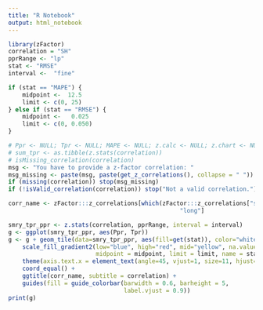 ```yaml
---
title: "R Notebook"
output: html_notebook
---
```


```r
library(zFactor)
correlation = "SH"
pprRange <- "lp"
stat <- "RMSE"
interval <-  "fine"

if (stat == "MAPE") {
    midpoint <-  12.5
    limit <- c(0, 25)
} else if (stat == "RMSE") {
    midpoint <-   0.025
    limit <- c(0, 0.050)
}

# Ppr <- NULL; Tpr <- NULL; MAPE <- NULL; z.calc <- NULL; z.chart <- NULL
# sum_tpr <- as.tibble(z.stats(correlation))
# isMissing_correlation(correlation)
msg <- "You have to provide a z-factor correlation: "
msg_missing <- paste(msg, paste(get_z_correlations(), collapse = " "))
if (missing(correlation)) stop(msg_missing)
if (!isValid_correlation(correlation)) stop("Not a valid correlation.")

corr_name <- zFactor:::z_correlations[which(zFactor:::z_correlations["short"] == correlation),
                                                 "long"]

smry_tpr_ppr <- z.stats(correlation, pprRange, interval = interval)
g <- ggplot(smry_tpr_ppr, aes(Ppr, Tpr))
g <- g + geom_tile(data=smry_tpr_ppr, aes(fill=get(stat)), color="white") +
    scale_fill_gradient2(low="blue", high="red", mid="yellow", na.value = "grey25",
                         midpoint = midpoint, limit = limit, name = stat) +
    theme(axis.text.x = element_text(angle=45, vjust=1, size=11, hjust=1)) +
    coord_equal() +
    ggtitle(corr_name, subtitle = correlation) +
    guides(fill = guide_colorbar(barwidth = 0.6, barheight = 5,
                                 label.vjust = 0.9))
print(g)
```